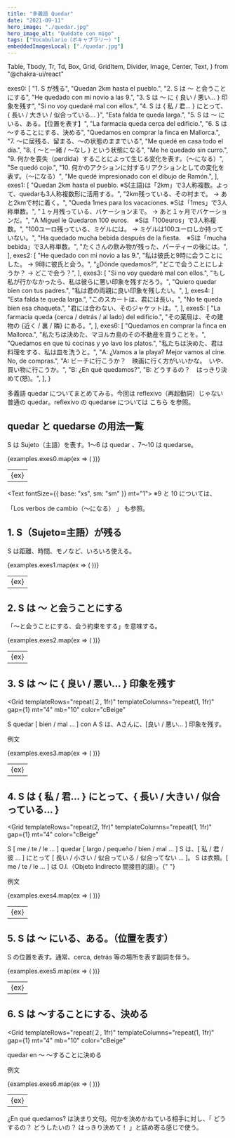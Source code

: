 ```yaml
---
title: "多義語 Quedar"
date: "2021-09-11"
hero_image: "./quedar.jpg"
hero_image_alt: "Quédate con migo"
tags: ["Vocabulario（ボキャブラリー）"]
embeddedImagesLocal: ["./quedar.jpg"]
---
```


  Table,
  Tbody,
  Tr,
  Td,
  Box,
  Grid,
  GridItem,
  Divider,
  Image,
  Center,
  Text,
} from "@chakra-ui/react"

  exes0: [
    "1. S が残る",
    "Quedan 2km hasta el pueblo.",
    "2. S は 〜 と会うことにする",
    "He quedado con mi novio a las 9.",
    "3. S は 〜 に { 良い / 悪い… } 印象を残す",
    "Si no voy quedaré mal con ellos.",
    "4. S は { 私 / 君… } にとって、{ 長い / 大きい / 似合っている… }",
    "Esta falda te queda larga.",
    "5. S は 〜 にいる、ある。【位置を表す】",
    "La farmacia queda cerca del edificio.",
    "6. S は 〜することにする、決める",
    "Quedamos en comprar la finca en Mallorca.",
    "7. 〜に居残る、留まる、〜の状態のままでいる",
    "Me quedé en casa todo el día.",
    "8. { 〜と一緒 / 〜なし } という状態になる",
    "Me he quedado sin curro.",
    "9. 何かを喪失（perdida）することによって生じる変化を表す。（〜になる）",
    "Se quedó cojo.",
    "10. 何かのアクションに対するリアクションとしての変化を表す。（〜になる）",
    "Me quedé impresionado con el dibujo de Ramón.",
  ],
  exes1: [
    "Quedan 2km hasta el pueblo. ※S(主語)は「2km」で3人称複数。よって、quedarも3人称複数形に活用する。",
    "2km残っている、その村まで。 → あと2kmで村に着く。",
    "Queda 1mes para los vacaciones. ※Sは「1mes」で3人称単数。",
    "１ヶ月残っている、バケーションまで。 → あと１ヶ月でバケーションだ。",
    "A Miguel le Quedaron 100 euros.　※Sは「100euros」で3人称複数。",
    "100ユーロ残っている、ミゲルには。 → ミゲルは100ユーロしか持っていない。",
    "Ha quedado mucha bebida después de la fiesta.　※Sは「mucha bebida」で3人称単数。",
    "たくさんの飲み物が残った、パーティーの後には。",
  ],
  exes2: [
    "He quedado con mi novio a las 9.",
    "私は彼氏と9時に会うことにした。 → 9時に彼氏と会う。",
    "¿Dónde quedamos?",
    "どこで会うことにしようか？ → どこで会う？",
  ],
  exes3: [
    "Si no voy quedaré mal con ellos.",
    "もし私が行かなかったら、私は彼らに悪い印象を残すだろう。",
    "Quiero quedar bien con tus padres.",
    "私は君の両親に良い印象を残したい。",
  ],
  exes4: [
    "Esta falda te queda larga.",
    "このスカートは、君には長い。",
    "No te queda bien esa chaqueta.",
    "君には合わない、そのジャケットは。",
  ],
  exes5: [
    "La farmacia queda {cerca / detrás / al lado} del edificio.",
    "その薬局は、その建物の {近く / 裏 / 隣} にある。",
  ],
  exes6: [
    "Quedamos en comprar la finca en Mallorca.",
    "私たちは決めた、マヨルカ島のその不動産を買うことを。",
    "Quedamos en que tú cocinas y yo lavo los platos.",
    "私たちは決めた、君は料理をする、私は皿を洗うと。",
    "A: ¿Vamos a la playa? Mejor vamos al cine. No, de compras.",
    "A: ビーチに行こうか？　映画に行く方がいいかな。　いや、買い物に行こうか。",
    "B: ¿En qué quedamos?",
    "B: どうするの？　はっきり決めて(怒)。",
  ],
}

<Box>
  <GatsbyImage alt="Quédate con migo" image={getImage(props.localImages[0])} />
</Box>

<Text mt="28">
  多義語 quedar についてまとめてみる。今回は reflexivo（再起動詞）じゃない普通の
  quedar。reflexivo の quedarse については
  <Link to="/quedarse">
    <span style={{ color: "#A293C2" }}>こちら</span>
  </Link>
  を参照。
</Text>

## quedar と quedarse の用法一覧

S は Sujeto（主語）を表す。1〜6 は quedar 、7〜10 は quedarse。

<Table variant="striped" colorScheme="yellow" mt="4" mb="3">
  <Tbody>
    {examples.exes0.map(ex => (
      <Tr key={ex}>
        <Td>{ex}</Td>
      </Tr>
    ))}
  </Tbody>
</Table>

<Text fontSize={{ base: "xs", sm: "sm" }} mt="1">
  ※9 と 10 については、
  <Link to="/pasiva">
    <span style={{ color: "#A293C2" }}>
      「Los verbos de cambio（〜になる） 」
    </span>
  </Link>
  も参照。
</Text>

## 1. S（Sujeto=主語）が残る

S は距離、時間、モノなど、いろいろ使える。

<Table variant="striped" colorScheme="blackAlpha" mt="4" mb="3">
  <Tbody>
    {examples.exes1.map(ex => (
      <Tr key={ex}>
        <Td>{ex}</Td>
      </Tr>
    ))}
  </Tbody>
</Table>

## 2. S は 〜 と会うことにする

「〜と会うことにする、会う約束をする」を意味する。

<Table variant="striped" colorScheme="blackAlpha" mt="4" mb="3">
  <Tbody>
    {examples.exes2.map(ex => (
      <Tr key={ex}>
        <Td>{ex}</Td>
      </Tr>
    ))}
  </Tbody>
</Table>

## 3. S は 〜 に { 良い / 悪い… } 印象を残す

<Grid
  templateRows="repeat(２, 1fr)"
  templateColumns="repeat(1, 1fr)"
  gap={1}
  mt="4"
  mb="10"
  color="cBeige"
>
  <GridItem rowSpan={1} colSpan={1} bg="cRed" p="2">
    S quedar [ bien / mal … ] con A
  </GridItem>
  <GridItem rowSpan={1} colSpan={1} bg="cRed" p="2">
    S は、Aさんに、[良い / 悪い… ] 印象を残す。
  </GridItem>
</Grid>

例文

<Table variant="striped" colorScheme="blackAlpha" mt="4" mb="3">
  <Tbody>
    {examples.exes3.map(ex => (
      <Tr key={ex}>
        <Td>{ex}</Td>
      </Tr>
    ))}
  </Tbody>
</Table>

## 4. S は { 私 / 君… } にとって、{ 長い / 大きい / 似合っている… }

<Grid
  templateRows="repeat(2, 1fr)"
  templateColumns="repeat(1, 1fr)"
  gap={1}
  mt="4"
  color="cBeige"
>
  <GridItem rowSpan={1} colSpan={1} bg="cGreen" p="2">
    S [ me / te / le … ] quedar [ largo / pequeño / bien / mal … ]
  </GridItem>
  <GridItem rowSpan={1} colSpan={1} bg="cGreen" p="2">
    S は、[ 私 / 君 / 彼 … ] にとって [ 長い / 小さい / 似合っている /
    似合ってない … ]。
  </GridItem>
</Grid>

<Text mb="10">
  S は衣類。[ me / te / le … ] は O.I.（Objeto Indirecto 間接目的語）。{" "}
</Text>

例文

<Table variant="striped" colorScheme="blackAlpha" mt="4" mb="3">
  <Tbody>
    {examples.exes4.map(ex => (
      <Tr key={ex}>
        <Td>{ex}</Td>
      </Tr>
    ))}
  </Tbody>
</Table>

## 5. S は 〜 にいる、ある。（位置を表す）

S の位置を表す。通常、cerca, detrás 等の場所を表す副詞を伴う。

<Table variant="striped" colorScheme="blackAlpha" mt="10" mb="3">
  <Tbody>
    {examples.exes5.map(ex => (
      <Tr key={ex}>
        <Td>{ex}</Td>
      </Tr>
    ))}
  </Tbody>
</Table>

## 6. S は 〜することにする、決める

<Grid
  templateRows="repeat(２, 1fr)"
  templateColumns="repeat(1, 1fr)"
  gap={1}
  mt="4"
  mb="10"
  color="cBeige"
>
  <GridItem rowSpan={1} colSpan={1} bg="cBlue2" p="2">
    quedar en 〜
  </GridItem>
  <GridItem rowSpan={1} colSpan={1} bg="cBlue2" p="2">
    〜することに決める
  </GridItem>
</Grid>

例文

<Table variant="striped" colorScheme="blackAlpha" mt="4" mb="1">
  <Tbody>
    {examples.exes6.map(ex => (
      <Tr key={ex}>
        <Td>{ex}</Td>
      </Tr>
    ))}
  </Tbody>
</Table>
<Text fontSize={{ base: "xs", sm: "sm" }} mt="1">
  ¿En qué quedamos? は決まり文句。何かを決めかねている相手に対し、「
  どうするの？ どうしたいの？ はっきり決めて！ 」と詰め寄る感じで使う。
</Text>
